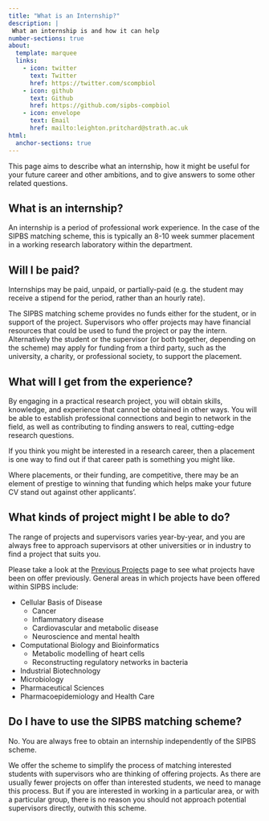 ```yaml
---
title: "What is an Internship?"
description: |
 What an internship is and how it can help
number-sections: true
about:
  template: marquee
  links:
    - icon: twitter
      text: Twitter
      href: https://twitter.com/scompbiol
    - icon: github
      text: Github
      href: https://github.com/sipbs-compbiol
    - icon: envelope
      text: Email
      href: mailto:leighton.pritchard@strath.ac.uk
html:
  anchor-sections: true
---
```


This page aims to describe what an internship, how it might be useful for your future career and other ambitions, and to give answers to some other related questions.

## What is an internship?

An internship is a period of professional work experience. In the case of the SIPBS matching scheme, this is typically an 8-10 week summer placement in a working research laboratory within the department.

## Will I be paid?

Internships may be paid, unpaid, or partially-paid (e.g. the student may receive a stipend for the period, rather than an hourly rate).

The SIPBS matching scheme provides no funds either for the student, or in support of the project. Supervisors who offer projects may have financial resources that could be used to fund the project or pay the intern. Alternatively the student or the supervisor (or both together, depending on the scheme) may apply for funding from a third party, such as the university, a charity, or professional society, to support the placement.

## What will I get from the experience?

By engaging in a practical research project, you will obtain skills, knowledge, and experience that cannot be obtained in other ways. You will be able to establish professional connections and begin to network in the field, as well as contributing to finding answers to real, cutting-edge research questions.

If you think you might be interested in a research career, then a placement is one way to find out if that career path is something you might like.

Where placements, or their funding, are competitive, there may be an element of prestige to winning that funding which helps make your future CV stand out against other applicants'.

## What kinds of project might I be able to do?

::: callout-note
The range of projects and supervisors varies year-by-year, and you are always free to approach supervisors at other universities or in industry to find a project that suits you.
:::

Please take a look at the [Previous Projects](./previous_projects.qmd) page to see what projects have been on offer previously. General areas in which projects have been offered within SIPBS include:

-   Cellular Basis of Disease
    -   Cancer
    -   Inflammatory disease
    -   Cardiovascular and metabolic disease
    -   Neuroscience and mental health
-   Computational Biology and Bioinformatics
    -   Metabolic modelling of heart cells
    -   Reconstructing regulatory networks in bacteria
-   Industrial Biotechnology
-   Microbiology
-   Pharmaceutical Sciences
-   Pharmacoepidemiology and Health Care

## Do I have to use the SIPBS matching scheme?

No. You are always free to obtain an internship independently of the SIPBS scheme.

We offer the scheme to simplify the process of matching interested students with supervisors who are thinking of offering projects. As there are usually fewer projects on offer than interested students, we need to manage this process. But if you are interested in working in a particular area, or with a particular group, there is no reason you should not approach potential supervisors directly, outwith this scheme.
